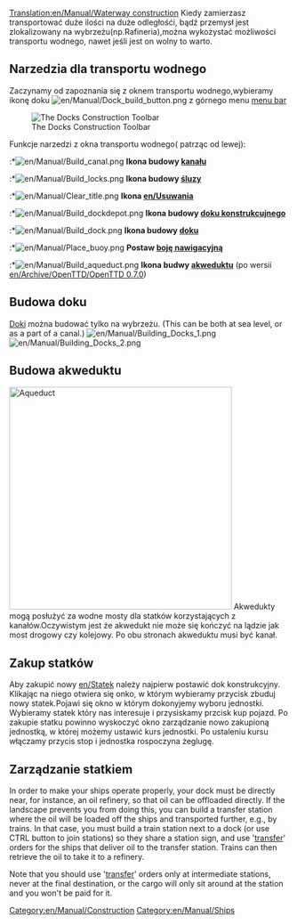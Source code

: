 [[Translation:en/Manual/Waterway construction]]
{{pl/Tłumaczenie|oryg. = en/Manual/Railway construction
|z     = en
|Postępy = 15}}
{{pl/Manual/Spis treści}}
{{en/Warning| Stronka gotowa do tłumaczenia zapraszam.}}
Kiedy zamierzasz transportować duże ilości na duże odległośći, bądź przemysł jest zlokalizowany na wybrzeżu(np.Rafineria),można wykożystać możliwości transportu wodnego, nawet jeśli jest on wolny to warto.

==Narzedzia dla transportu wodnego==
Zaczynamy od  zapoznania się z oknem transportu wodnego,wybieramy ikonę doku [[File:en/Manual/Dock build button.png]] z górnego menu [[en/Manual/Game interface|menu bar]]

[[File:en/Manual/Dock toolbar.png|center|frame|The Docks Construction Toolbar]]

Funkcje narzedzi z okna transportu wodnego( patrząc od lewej):<br>

:*[[File:en/Manual/Build canal.png]] '''Ikona budowy [[en/Manual/Water Transport Tiles|kanału]]'''
:*[[File:en/Manual/Build locks.png]] '''Ikona budowy [[en/Manual/Water Transport Tiles|śluzy]]'''
:*[[File:en/Manual/Clear title.png]] '''Ikona [[en/Usuwania]]'''
:*[[File:en/Manual/Build dockdepot.png]] '''Ikona budowy  [[en/Manual/Depots|doku konstrukcujnego]]'''
:*[[File:en/Manual/Build dock.png]] '''Ikona budowy  [[en/Manual/Water Transport Tiles|doku]]'''
:*[[File:en/Manual/Place buoy.png]] '''Postaw [[en/Manual/Water Transport Tiles|boję nawigacyjną]]'''
:*[[File:en/Manual/Build aqueduct.png]] '''Ikona budwy  [[en/Manual/Waterway construction#building-aqueducts|akweduktu]]''' (po wersii [[en/Archive/OpenTTD/OpenTTD 0.7.0]])

==Budowa doku==
[[en/Manual/Water Transport Tiles|Doki]] można budować tylko na wybrzeżu. (This can be both at sea level, or as a part of a canal.)
[[File:en/Manual/Building Docks 1.png|left]] [[File:en/Manual/Building Docks 2.png]]


==Budowa akweduktu==
[[File:en/Manual/Aqueduct.png|thumb|400px|Aqueduct]]
Akwedukty mogą posłużyć za wodne mosty dla statków korzystających z kanałów.Oczywistym jest że akwedukt nie może się kończyć na lądzie jak most drogowy czy kolejowy. Po obu stronach akweduktu musi być kanał. 
<br style="clear:both;">

==Zakup statków==
Aby zakupić nowy [[en/Statek]] należy najpierw postawić dok konstrukcyjny. Klikając na niego otwiera się onko, w którym wybieramy przycisk zbuduj nowy statek.Pojawi się okno w którym dokonyjemy wyboru jednostki. Wybieramy statek który nas interesuje i przysiskamy przcisk kup pojazd. Po zakupie statku powinno wyskoczyć okno zarządzanie nowo zakupioną jednostką, w której możemy ustawić kurs jednostki. Po ustaleniu kursu włączamy przycis stop i jednostka rospoczyna żeglugę.

==Zarządzanie statkiem==
In order to make your ships operate properly, your dock must be directly near, for instance, an oil refinery, so that oil can be offloaded directly. If the landscape prevents you from doing this, you can build a transfer station where the oil will be loaded off the ships and transported further, e.g., by trains. In that case, you must build a train station next to a dock (or use CTRL button to join stations) so they share a station sign, and use '[[en/Manual/Orders#transfer|transfer]]' orders for the ships that deliver oil to the transfer station. Trains can then retrieve the oil to take it to a refinery.

Note that you should use '[[en/Manual/Orders#transfer|transfer]]' orders only at intermediate stations, never at the final destination, or the cargo will only sit around at the station and you won't be paid for it.
[[Category:en/Manual/Construction]]
[[Category:en/Manual/Ships]]